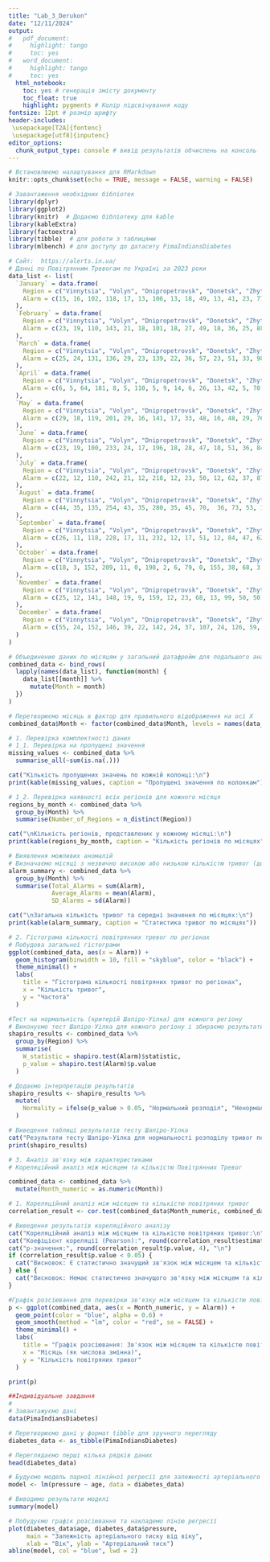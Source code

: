---
title: "Lab_3_Derukon"
date: "12/11/2024"
output:
#   pdf_document:
#     highlight: tango
#     toc: yes
#   word_document:
#     highlight: tango
#     toc: yes
  html_notebook:
    toc: yes # генерація змісту документу
    toc_float: true
    highlight: pygments # Колір підсвічування коду
fontsize: 12pt # розмір шрифту
header-includes:
 \usepackage[T2A]{fontenc}
 \usepackage[utf8]{inputenc}
editor_options: 
  chunk_output_type: console # вивід результатів обчислень на консоль
---
```{r setup, include=FALSE}
# Встановлюємо налаштування для RMarkdown
knitr::opts_chunk$set(echo = TRUE, message = FALSE, warning = FALSE)

# Завантаження необхідних бібліотек
library(dplyr)
library(ggplot2)
library(knitr)  # Додаємо бібліотеку для kable
library(kableExtra)
library(factoextra)
library(tibble)  # для роботи з таблицями
library(mlbench) # для доступу до датасету PimaIndiansDiabetes
```
```{r}
# Cайт:  https://alerts.in.ua/
# Даннi по Повiтрянним Тревогам по Українi за 2023 роки
data_list <- list(
  `January` = data.frame(
    Region = c("Vinnytsia", "Volyn", "Dnipropetrovsk", "Donetsk", "Zhytomyr", "Zakarpattia", "Zaporizhzhia", "Ivano-Frankivsk", "Kyiv", "Kirovohrad", "Lviv", "Mykolaiv", "Odesa", "Poltava", "Rivne", "Sumy", "Ternopil", "Kharkiv", "Kherson", "Khmelnytskyi ", "Cherkasy ", "Chernivtsi ", "Chernihiv"),
    Alarm = c(15, 16, 102, 118, 17, 13, 106, 13, 18, 49, 13, 41, 23, 77, 15, 44, 13, 115, 43, 13, 26, 13, 13)
  ),
  `February` = data.frame(
    Region = c("Vinnytsia", "Volyn", "Dnipropetrovsk", "Donetsk", "Zhytomyr", "Zakarpattia", "Zaporizhzhia", "Ivano-Frankivsk", "Kyiv", "Kirovohrad", "Lviv", "Mykolaiv", "Odesa", "Poltava", "Rivne", "Sumy", "Ternopil", "Kharkiv", "Kherson", "Khmelnytskyi ", "Cherkasy ", "Chernivtsi ", "Chernihiv"),
    Alarm = c(23, 19, 110, 143, 21, 18, 101, 18, 27, 49, 18, 36, 25, 88, 20, 63, 18, 113, 41, 19, 33, 20, 30)
  ),
  `March` = data.frame(
    Region = c("Vinnytsia", "Volyn", "Dnipropetrovsk", "Donetsk", "Zhytomyr", "Zakarpattia", "Zaporizhzhia", "Ivano-Frankivsk", "Kyiv", "Kirovohrad", "Lviv", "Mykolaiv", "Odesa", "Poltava", "Rivne", "Sumy", "Ternopil", "Kharkiv", "Kherson", "Khmelnytskyi ", "Cherkasy ", "Chernivtsi ", "Chernihiv"),
    Alarm = c(25, 24, 131, 136, 29, 23, 139, 22, 36, 57, 23, 51, 33, 98, 26, 69, 25, 136, 63, 25, 35, 22, 47)
  ),
  `April` = data.frame(
    Region = c("Vinnytsia", "Volyn", "Dnipropetrovsk", "Donetsk", "Zhytomyr", "Zakarpattia", "Zaporizhzhia", "Ivano-Frankivsk", "Kyiv", "Kirovohrad", "Lviv", "Mykolaiv", "Odesa", "Poltava", "Rivne", "Sumy", "Ternopil", "Kharkiv", "Kherson", "Khmelnytskyi ", "Cherkasy ", "Chernivtsi ", "Chernihiv"),
    Alarm = c(6, 5, 64, 181, 8, 5, 110, 5, 9, 14, 6, 26, 13, 42, 5, 70, 6, 93, 55, 5, 10, 5, 40)
  ),
  `May` = data.frame(
    Region = c("Vinnytsia", "Volyn", "Dnipropetrovsk", "Donetsk", "Zhytomyr", "Zakarpattia", "Zaporizhzhia", "Ivano-Frankivsk", "Kyiv", "Kirovohrad", "Lviv", "Mykolaiv", "Odesa", "Poltava", "Rivne", "Sumy", "Ternopil", "Kharkiv", "Kherson", "Khmelnytskyi ", "Cherkasy ", "Chernivtsi ", "Chernihiv"),
    Alarm = c(29, 18, 119, 201, 29, 16, 141, 17, 33, 48, 16, 48, 29, 76, 21, 83, 19, 130, 82, 21, 38, 18, 61)
  ),
  `June` = data.frame(
    Region = c("Vinnytsia", "Volyn", "Dnipropetrovsk", "Donetsk", "Zhytomyr", "Zakarpattia", "Zaporizhzhia", "Ivano-Frankivsk", "Kyiv", "Kirovohrad", "Lviv", "Mykolaiv", "Odesa", "Poltava", "Rivne", "Sumy", "Ternopil", "Kharkiv", "Kherson", "Khmelnytskyi ", "Cherkasy ", "Chernivtsi ", "Chernihiv"),
    Alarm = c(23, 19, 100, 233, 24, 17, 196, 18, 28, 47, 18, 51, 36, 84, 21, 73, 20, 135, 81, 21, 36, 21, 41)
  ),
  `July` = data.frame(
    Region = c("Vinnytsia", "Volyn", "Dnipropetrovsk", "Donetsk", "Zhytomyr", "Zakarpattia", "Zaporizhzhia", "Ivano-Frankivsk", "Kyiv", "Kirovohrad", "Lviv", "Mykolaiv", "Odesa", "Poltava", "Rivne", "Sumy", "Ternopil", "Kharkiv", "Kherson", "Khmelnytskyi ", "Cherkasy ", "Chernivtsi ", "Chernihiv"),
    Alarm = c(22, 12, 110, 242, 21, 12, 218, 12, 23, 50, 12, 62, 37, 87, 14, 109, 14, 146, 103, 16, 35, 13, 40)
  ),
  `August` = data.frame(
    Region = c("Vinnytsia", "Volyn", "Dnipropetrovsk", "Donetsk", "Zhytomyr", "Zakarpattia", "Zaporizhzhia", "Ivano-Frankivsk", "Kyiv", "Kirovohrad", "Lviv", "Mykolaiv", "Odesa", "Poltava", "Rivne", "Sumy", "Ternopil", "Kharkiv", "Kherson", "Khmelnytskyi ", "Cherkasy ", "Chernivtsi ", "Chernihiv"),
    Alarm = c(44, 35, 135, 254, 43, 35, 280, 35, 45, 70,  36, 73, 53, 100, 37, 98, 37, 171, 103, 40,  57, 35, 57)
  ),
  `September` = data.frame(
    Region = c("Vinnytsia", "Volyn", "Dnipropetrovsk", "Donetsk", "Zhytomyr", "Zakarpattia", "Zaporizhzhia", "Ivano-Frankivsk", "Kyiv", "Kirovohrad", "Lviv", "Mykolaiv", "Odesa", "Poltava", "Rivne", "Sumy", "Ternopil", "Kharkiv", "Kherson", "Khmelnytskyi ", "Cherkasy ", "Chernivtsi ", "Chernihiv"),
    Alarm = c(26, 11, 118, 228, 17, 11, 232, 12, 17, 51, 12, 84, 47, 62, 14, 106, 14, 145, 117, 15, 37, 14, 31)
  ),
  `October` = data.frame(
    Region = c("Vinnytsia", "Volyn", "Dnipropetrovsk", "Donetsk", "Zhytomyr", "Zakarpattia", "Zaporizhzhia", "Ivano-Frankivsk", "Kyiv", "Kirovohrad", "Lviv", "Mykolaiv", "Odesa", "Poltava", "Rivne", "Sumy", "Ternopil", "Kharkiv", "Kherson", "Khmelnytskyi ", "Cherkasy ", "Chernivtsi ", "Chernihiv"),
    Alarm = c(18, 3, 152, 209, 11, 0, 198, 2, 6, 79, 0, 155, 38, 68, 3, 94, 7, 181, 204, 13, 38,  6, 36)
  ),
  `November` = data.frame(
    Region = c("Vinnytsia", "Volyn", "Dnipropetrovsk", "Donetsk", "Zhytomyr", "Zakarpattia", "Zaporizhzhia", "Ivano-Frankivsk", "Kyiv", "Kirovohrad", "Lviv", "Mykolaiv", "Odesa", "Poltava", "Rivne", "Sumy", "Ternopil", "Kharkiv", "Kherson", "Khmelnytskyi ", "Cherkasy ", "Chernivtsi ", "Chernihiv"),
    Alarm = c(25, 12, 141, 148, 19, 9, 159, 12, 23, 68, 13, 99, 50, 50, 14, 68, 20, 137, 147, 23, 38, 14, 48)
  ),
  `December` = data.frame(
    Region = c("Vinnytsia", "Volyn", "Dnipropetrovsk", "Donetsk", "Zhytomyr", "Zakarpattia", "Zaporizhzhia", "Ivano-Frankivsk", "Kyiv", "Kirovohrad", "Lviv", "Mykolaiv", "Odesa", "Poltava", "Rivne", "Sumy", "Ternopil", "Kharkiv", "Kherson", "Khmelnytskyi ", "Cherkasy ", "Chernivtsi ", "Chernihiv"),
    Alarm = c(55, 24, 152, 146, 39, 22, 142, 24, 37, 107, 24, 126, 59, 53, 26, 50, 28, 135, 151, 51, 59, 25, 49)
  )
)

# Объединение даних по місяцям у загальний датафрейм для подальшого аналізу
combined_data <- bind_rows(
  lapply(names(data_list), function(month) {
    data_list[[month]] %>%
      mutate(Month = month)
  })
)

# Перетворюємо місяць в фактор для правильного відображення на осі X
combined_data$Month <- factor(combined_data$Month, levels = names(data_list))

# 1. Перевірка комплектності даних
# 1_1. Перевірка на пропущені значення
missing_values <- combined_data %>%
  summarise_all(~sum(is.na(.)))

cat("Кількість пропущених значень по кожній колонці:\n")
print(kable(missing_values, caption = "Пропущені значення по колонкам"))

# 1_2. Перевірка наявності всіх регіонів для кожного місяця
regions_by_month <- combined_data %>%
  group_by(Month) %>%
  summarise(Number_of_Regions = n_distinct(Region))

cat("\nКількість регіонів, представлених у кожному місяці:\n")
print(kable(regions_by_month, caption = "Кількість регіонів по місяцях"))

# Виявлення можливих аномалій
# Визначаємо місяці з незвично високою або низькою кількістю тривог (досліджуємо кількісно)
alarm_summary <- combined_data %>%
  group_by(Month) %>%
  summarise(Total_Alarms = sum(Alarm),
            Average_Alarms = mean(Alarm),
            SD_Alarms = sd(Alarm))

cat("\nЗагальна кількість тривог та середні значення по місяцях:\n")
print(kable(alarm_summary, caption = "Статистика тривог по місяцях"))

# 2. Гістограма кількості повiтрянних тревог по регіонах
# Побудова загальної гістограми
ggplot(combined_data, aes(x = Alarm)) +
  geom_histogram(binwidth = 10, fill = "skyblue", color = "black") +
  theme_minimal() +
  labs(
    title = "Гістограма кількості повітряних тривог по регіонах",
    x = "Кількість тривог",
    y = "Частота"
  )

#Тест на нормальність (критерій Шапіро-Уілка) для кожного регіону
# Виконуємо тест Шапіро-Уілка для кожного регіону і збираємо результати в таблицю
shapiro_results <- combined_data %>%
  group_by(Region) %>%
  summarise(
    W_statistic = shapiro.test(Alarm)$statistic,
    p_value = shapiro.test(Alarm)$p.value
  )

# Додаємо інтерпретацію результатів
shapiro_results <- shapiro_results %>%
  mutate(
    Normality = ifelse(p_value > 0.05, "Нормальний розподіл", "Ненормальний розподіл")
  )

# Виведення таблиці результатів тесту Шапіро-Уілка
cat("Результати тесту Шапіро-Уілка для нормальності розподілу тривог по регіонах:\n")
print(shapiro_results)

# 3. Аналіз зв'язку між характеристиками
# Кореляційний аналіз між мiсяцем та кількістю Повiтрянних Тревог

combined_data <- combined_data %>%
  mutate(Month_numeric = as.numeric(Month))

# 1. Кореляційний аналіз між місяцем та кількістю повітряних тривог
correlation_result <- cor.test(combined_data$Month_numeric, combined_data$Alarm)

# Виведення результатів кореляційного аналізу
cat("Кореляційний аналіз між місяцем та кількістю повітряних тривог:\n")
cat("Коефіцієнт кореляції (Pearson):", round(correlation_result$estimate, 2), "\n")
cat("p-значення:", round(correlation_result$p.value, 4), "\n")
if (correlation_result$p.value < 0.05) {
  cat("Висновок: Є статистично значущий зв'язок між місяцем та кількістю тривог.\n")
} else {
  cat("Висновок: Немає статистично значущого зв'язку між місяцем та кількістю тривог.\n")
}

#Графік розсіювання для перевірки зв'язку між місяцем та кількістю повітряних тривог
p <- ggplot(combined_data, aes(x = Month_numeric, y = Alarm)) +
  geom_point(color = "blue", alpha = 0.6) +
  geom_smooth(method = "lm", color = "red", se = FALSE) +
  theme_minimal() +
  labs(
    title = "Графік розсіювання: Зв'язок між місяцем та кількістю повітряних тривог",
    x = "Місяць (як числова змінна)",
    y = "Кількість повітряних тривог"
  )

print(p)

##Індивідуальне завдання
#
# Завантажуємо дані
data(PimaIndiansDiabetes)

# Перетворюємо дані у формат tibble для зручного перегляду
diabetes_data <- as_tibble(PimaIndiansDiabetes)

# Переглядаємо перші кілька рядків даних
head(diabetes_data)

# Будуємо модель парної лінійної регресії для залежності артеріального тиску (pressure) від віку (age)
model <- lm(pressure ~ age, data = diabetes_data)

# Виводимо результати моделі
summary(model)

# Побудуємо графік розсіювання та накладемо лінію регресії
plot(diabetes_data$age, diabetes_data$pressure, 
     main = "Залежність артеріального тиску від віку",
     xlab = "Вік", ylab = "Артеріальний тиск")
abline(model, col = "blue", lwd = 2)
```